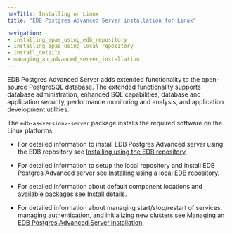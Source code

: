 ```yaml
---
navTitle: Installing on Linux
title: "EDB Postgres Advanced Server installation for Linux"

navigation:
- installing_epas_using_edb_repository
- installing_epas_using_local_repository
- install_details
- managing_an_advanced_server_installation
---
```


EDB Postgres Advanced Server adds extended functionality to the open-source PostgreSQL database. The extended functionality supports database administration, enhanced SQL capabilities, database and application security, performance monitoring and analysis, and application development utilities.

The `edb-as<version>-server` package installs the required software on the Linux platforms.


-    For detailed information to install EDB Postgres Advanced server using the EDB repository see [Installing using the EDB repository](/epas/latest/epas_inst_linux/installing_epas_using_edb_repository).

-    For detailed information to setup the local repository and install EDB Postgres Advanced server see  [Installing using a local EDB repository](/epas/latest/epas_inst_linux/installing_epas_using_local_repository).

-    For detailed information about default component locations and available packages see [Install details](/epas/latest/epas_inst_linux/install_details).

-    For detailed information about managing start/stop/restart of services, managing authentication, and initializing new clusters see [Managing an EDB Postgres Advanced Server installation](/epas/latest/epas_inst_linux/managing_an_advanced_server_installation).